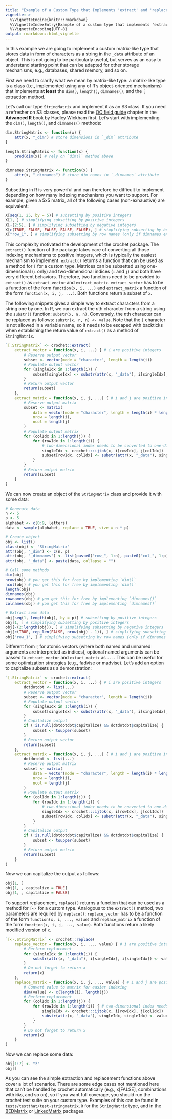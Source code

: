 ```yaml
---
title: "Example of a Custom Type that Implements 'extract' and 'replace'"
vignette: >
  %\VignetteEngine{knitr::rmarkdown}
  %\VignetteIndexEntry{Example of a custom type that implements 'extract' and 'replace'}
  %\VignetteEncoding{UTF-8}
output: rmarkdown::html_vignette
---
```


In this example we are going to implement a custom matrix-like type that stores data in form of characters as a string in the `_data` attribute of an object. This is not going to be particularly useful, but serves as an easy to understand starting point that can be adapted for other storage mechanisms, e.g., databases, shared memory, and so on.

First we need to clarify what we mean by matrix-like type: a matrix-like type is a class (i.e., implemented using any of R's object-oriented mechanisms) that implements **at least** the `dim()`, `length()`, `dimnames()`, and the `[` extraction method.

Let's call our type `StringMatrix` and implement it as an S3 class. If you need a refresher on S3 classes, please read the [OO field guide](http://adv-r.had.co.nz/OO-essentials.html) chapter in the **Advanced R** book by Hadley Wickham first. Let's start with implementing the `dim()`, `length()`, and `dimnames()` methods:

```r
dim.StringMatrix <- function(x) {
    attr(x, "_dim") # store dimensions in `_dim` attribute
}

length.StringMatrix <- function(x) {
    prod(dim(x)) # rely on `dim()` method above
}

dimnames.StringMatrix <- function(x) {
    attr(x, "_dimnames") # store dim names in `_dimnames` attribute
}
```

Subsetting in R is very powerful and can therefore be difficult to implement depending on how many indexing mechanisms you want to support. For example, given a 5x5 matrix, all of the following cases (non-exhaustive) are equivalent:

```r
X[seq(1, 25, by = 5)] # subsetting by positive integers
X[1, ] # simplifying subsetting by positive integers
X[-(2:5), ] # simplifying subsetting by negative integers
X[c(TRUE, FALSE, FALSE, FALSE, FALSE), ] # simplifying subsetting by booleans
X["row_1", ] # simplifying subsetting by row names (only if dimnames exist)
```

This complexity motivated the development of the crochet package. The `extract()` function of the package takes care of converting all those indexing mechanisms to positive integers, which is typically the easiest mechanism to implement. `extract()` returns a function that can be used as a method for `[` for a custom type. Matrices can be subsetted using one-dimensional (`i` only) and two-dimensional indices (`i` and `j`) and both have very different behaviors. Therefore, two functions need to be provided to `extract()` as `extract_vector` and `extract_matrix`. `extract_vector` has to be a function of the form `function(x, i, ...)` and `extract_matrix` a function of the form `function(x, i, j, ...)`. Both functions return a subset of `x`.

The following snippets gives a simple way to extract characters from a string one by one. In R, we can extract the *n*th character from a string using the `substr()` function: `substr(x, n, n)`. Conversely, the *n*th character can be replaced as follows: `substr(x, n, n) <- value`. Note that the `[` character is not allowed in a variable name, so it needs to be escaped with backticks when establishing the return value of `extract()` as a method of `StringMatrix`.

```r
`[.StringMatrix` <- crochet::extract(
    extract_vector = function(x, i, ...) { # i are positive integers
        # Reserve output vector
        subset <- vector(mode = "character", length = length(i))
        # Populate output vector
        for (singleIdx in 1:length(i)) {
            subset[singleIdx] <- substr(attr(x, "_data"), i[singleIdx], i[singleIdx])
        }
        # Return output vector
        return(subset)
    },
    extract_matrix = function(x, i, j, ...) { # i and j are positive integers
        # Reserve output matrix
        subset <- matrix(
            data = vector(mode = "character", length = length(i) * length(j)),
            nrow = length(i),
            ncol = length(j)
        )
        # Populate output matrix
        for (colIdx in 1:length(j)) {
            for (rowIdx in 1:length(i)) {
                # two-dimensional index needs to be converted to one-dimensional index
                singleIdx <- crochet:::ijtok(x, i[rowIdx], j[colIdx])
                subset[rowIdx, colIdx] <- substr(attr(x, "_data"), singleIdx, singleIdx)
            }
        }
        # Return output matrix
        return(subset)
    }
)
```

We can now create an object of the `StringMatrix` class and provide it with some data:

```r
# Generate data
n <- 5
p <- 5
alphabet <- c(0:9, letters)
data <- sample(alphabet, replace = TRUE, size = n * p)

# Create object
obj <- list()
class(obj) <- "StringMatrix"
attr(obj, "_dim") <- c(n, p)
attr(obj, "_dimnames") <- list(paste0("row_", 1:n), paste0("col_", 1:p))
attr(obj, "_data") <- paste(data, collapse = "")

# Call some methods
dim(obj)
nrow(obj) # you get this for free by implementing `dim()`
ncol(obj) # you get this for free by implementing `dim()`
length(obj)
dimnames(obj)
rownames(obj) # you get this for free by implementing `dimnames()`
colnames(obj) # you get this for free by implementing `dimnames()`

# Extract some data
obj[seq(1, length(obj), by = p)] # subsetting by positive integers
obj[1, ] # simplifying subsetting by positive integers
obj[-(2:length(obj)), ] # simplifying subsetting by negative integers
obj[c(TRUE, rep_len(FALSE, nrow(obj) - 1)), ] # simplifying subsetting by booleans
obj["row_1", ] # simplifying subsetting by row names (only if dimnames exist)
```

Different from `[` for atomic vectors (where both named and unnamed arguments are interpreted as indices), optional named arguments can be passed to `extract_vector` and `extact_matrix` as `...`. This can be useful for some optimization strategies (e.g., fadvise or madvise). Let's add an option to capitalize subsets as a demonstration:

```r
`[.StringMatrix` <- crochet::extract(
    extract_vector = function(x, i, ...) { # i are positive integers
        dotdotdot <- list(...)
        # Reserve output vector
        subset <- vector(mode = "character", length = length(i))
        # Populate output vector
        for (singleIdx in 1:length(i)) {
            subset[singleIdx] <- substr(attr(x, "_data"), i[singleIdx], i[singleIdx])
        }
        # Capitalize output
        if (!is.null(dotdotdot$capitalize) && dotdotdot$capitalize) {
            subset <- toupper(subset)
        }
        # Return output vector
        return(subset)
    },
    extract_matrix = function(x, i, j, ...) { # i and j are positive integers
        dotdotdot <- list(...)
        # Reserve output matrix
        subset <- matrix(
            data = vector(mode = "character", length = length(i) * length(j)),
            nrow = length(i),
            ncol = length(j)
        )
        # Populate output matrix
        for (colIdx in 1:length(j)) {
            for (rowIdx in 1:length(i)) {
                # two-dimensional index needs to be converted to one-dimensional index
                singleIdx <- crochet:::ijtok(x, i[rowIdx], j[colIdx])
                subset[rowIdx, colIdx] <- substr(attr(x, "_data"), singleIdx, singleIdx)
            }
        }
        # Capitalize output
        if (!is.null(dotdotdot$capitalize) && dotdotdot$capitalize) {
            subset <- toupper(subset)
        }
        # Return output matrix
        return(subset)
    }
)
```

Now we can capitalize the output as follows:

```r
obj[1, ]
obj[1, , capitalize = TRUE]
obj[1, , capitalize = FALSE]
```

To support replacement, `replace()` returns a function that can be used as a method for `[<-` for a custom type. Analogous to the `extract()` method, two parameters are required by `replace()`: `replace_vector` has to be a function of the form `function(x, i, ..., value)` and `replace_matrix` a function of the form `function(x, i, j, ..., value)`. Both functions return a likely modified version of `x`.

```r
`[<-.StringMatrix` <- crochet::replace(
    replace_vector = function(x, i, ..., value) { # i are positive integers
        # Perform replacement
        for (singleIdx in 1:length(i)) {
            substr(attr(x, "_data"), i[singleIdx], i[singleIdx]) <- value[singleIdx]
        }
        # Do not forget to return x
        return(x)
    },
    replace_matrix = function(x, i, j, ..., value) { # i and j are positive integers
        # Convert value to matrix for easier indexing
        dim(value) <- c(length(i), length(j))
        # Perform replacement
        for (colIdx in 1:length(j)) {
            for (rowIdx in 1:length(i)) { # two-dimensional index needs to be converted to one-dimensional index
                singleIdx <- crochet:::ijtok(x, i[rowIdx], j[colIdx])
                substr(attr(x, "_data"), singleIdx, singleIdx) <- value[rowIdx, colIdx]
            }
        }
        # Do not forget to return x
        return(x)
    }
)
```

Now we can replace some data:

```r
obj[1:7] <- "z"
obj[]
```

As you can see the simple extraction and replacement functions above cover a lot of scenarios. There are some edge cases not mentioned here that can't be handled by crochet automatically (e.g., x[FALSE], combinations with `NA`s, and so on), so if you want full coverage, you should run the crochet test suite on your custom type. Examples of this can be found in `tests/testthat/test-stringmatrix.R` for the `StringMatrix` type, and in the [BEDMatrix](https://cran.r-project.org/package=BEDMatrix) or [LinkedMatrix](https://cran.r-project.org/package=LinkedMatrix) packages.
